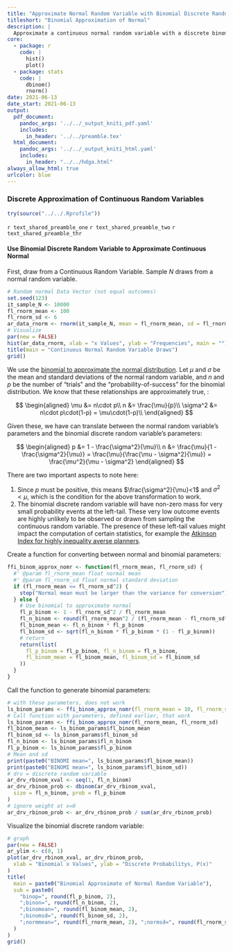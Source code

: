 ```yaml
---
title: "Approximate Normal Random Variable with Binomial Discrete Random Variable"
titleshort: "Binomial Approximation of Normal"
description: |
  Approximate a continuous normal random variable with a discrete binomial random variable.
core:
  - package: r
    code: |
      hist()
      plot()
  - package: stats
    code: |
      dbinom()
      rnorm()
date: 2021-06-13
date_start: 2021-06-13
output:
  pdf_document:
    pandoc_args: '../../_output_kniti_pdf.yaml'
    includes:
      in_header: '../../preamble.tex'
  html_document:
    pandoc_args: '../../_output_kniti_html.yaml'
    includes:
      in_header: "../../hdga.html"
always_allow_html: true
urlcolor: blue
---
```


### Discrete Approximation of Continuous Random Variables

```r
try(source("../../.Rprofile"))
```

`r text_shared_preamble_one`
`r text_shared_preamble_two`
`r text_shared_preamble_thr`

#### Use Binomial Discrete Random Variable to Approximate Continuous Normal

First, draw from a Continuous Random Variable. Sample $N$ draws from a normal random variable.

```r
# Random normal Data Vector (not equal outcomes)
set.seed(123)
it_sample_N <- 10000
fl_rnorm_mean <- 100
fl_rnorm_sd <- 6
ar_data_rnorm <- rnorm(it_sample_N, mean = fl_rnorm_mean, sd = fl_rnorm_sd)
# Visualize
par(new = FALSE)
hist(ar_data_rnorm, xlab = "x Values", ylab = "Frequencies", main = "")
title(main = "Continuous Normal Random Variable Draws")
grid()
```
We use the [binomial to approximate the normal distribution](https://en.wikipedia.org/wiki/Binomial_distribution). Let $\mu$ and $\sigma$ be the mean and standard deviations of the normal random variable, and $n$ and $p$ be the number of "trials" and the "probability-of-success" for the binomial distribution. We know that these relationships are approximately true, :

$$
\begin{aligned}
\mu &= n\cdot p\\
n &= \frac{\mu}{p}\\
\sigma^2 &= n\cdot p\cdot(1-p) = \mu\cdot(1-p)\\
\end{aligned}
$$

Given these, we have can translate between the normal random variable's parameters and the binomial discrete random variable's parameters:

$$
\begin{aligned}
p &= 1 - \frac{\sigma^2}{\mu}\\
n &= \frac{\mu}{1 - \frac{\sigma^2}{\mu}} = \frac{\mu}{\frac{\mu - \sigma^2}{\mu}} = \frac{\mu^2}{\mu - \sigma^2}
\end{aligned}
$$

There are two important aspects to note here:

1. Since $p$ must be positive, this means $\frac{\sigma^2}{\mu}<1$ and $\sigma^2<\mu$, which is the condition for the above transformation to work.
2. The binomial discrete random variable will have non-zero mass for very small probability events at the left-tail. These very low outcome events are highly unlikely to be observed or drawn from sampling the continuous random variable. The presence of these left-tail values might impact the computation of certain statistics, for example the [Atkinson Index for highly inequality averse planners](https://fanwangecon.github.io/R4Econ/math/func_ineq/htmlpdfr/fs_atkinson_ces.html). 

Create a function for converting between normal and binomial parameters:

```r
ffi_binom_approx_nomr <- function(fl_rnorm_mean, fl_rnorm_sd) {
  #' @param fl_rnorm_mean float normal mean
  #' @param fl_rnorm_sd float normal standard deviation
  if (fl_rnorm_mean <= fl_rnorm_sd^2) {
    stop("Normal mean must be larger than the variance for conversion")
  } else {
    # Use binomial to approximate normal
    fl_p_binom <- 1 - fl_rnorm_sd^2 / fl_rnorm_mean
    fl_n_binom <- round(fl_rnorm_mean^2 / (fl_rnorm_mean - fl_rnorm_sd^2))
    fl_binom_mean <- fl_n_binom * fl_p_binom
    fl_binom_sd <- sqrt(fl_n_binom * fl_p_binom * (1 - fl_p_binom))
    # return
    return(list(
      fl_p_binom = fl_p_binom, fl_n_binom = fl_n_binom,
      fl_binom_mean = fl_binom_mean, fl_binom_sd = fl_binom_sd
    ))
  }
}
```

Call the function to generate binomial parameters:
```r
# with these parameters, does not work
ls_binom_params <- ffi_binom_approx_nomr(fl_rnorm_mean = 10, fl_rnorm_sd = 3)
# Call function with parameters, defined earlier, that work
ls_binom_params <- ffi_binom_approx_nomr(fl_rnorm_mean, fl_rnorm_sd)
fl_binom_mean <- ls_binom_params$fl_binom_mean
fl_binom_sd <- ls_binom_params$fl_binom_sd
fl_n_binom <- ls_binom_params$fl_n_binom
fl_p_binom <- ls_binom_params$fl_p_binom
# Mean and sd
print(paste0("BINOMI mean=", ls_binom_params$fl_binom_mean))
print(paste0("BINOMI mean=", ls_binom_params$fl_binom_sd))
# drv = discrete random variable
ar_drv_rbinom_xval <- seq(1, fl_n_binom)
ar_drv_rbinom_prob <- dbinom(ar_drv_rbinom_xval,
  size = fl_n_binom, prob = fl_p_binom
)
# ignore weight at x=0
ar_drv_rbinom_prob <- ar_drv_rbinom_prob / sum(ar_drv_rbinom_prob)
```

Visualize the binomial discrete random variable:
```r
# graph
par(new = FALSE)
ar_ylim <- c(0, 1)
plot(ar_drv_rbinom_xval, ar_drv_rbinom_prob,
  xlab = "Binomial x Values", ylab = "Discrete Probabilitys, P(x)"
)
title(
  main = paste0("Binomial Approximate of Normal Random Variable"),
  sub = paste0(
    "binop=", round(fl_p_binom, 2),
    ";binon=", round(fl_n_binom, 2),
    ";binomean=", round(fl_binom_mean, 2),
    ";binomsd=", round(fl_binom_sd, 2),
    ";normmean=", round(fl_rnorm_mean, 2), ";normsd=", round(fl_rnorm_sd, 2)
  )
)
grid()
```
